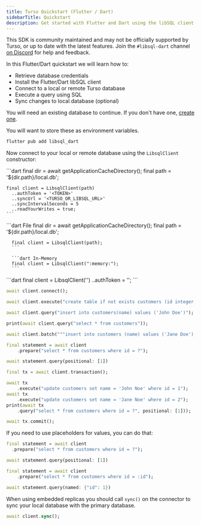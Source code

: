 ```yaml
---
title: Turso Quickstart (Flutter / Dart)
sidebarTitle: Quickstart
description: Get started with Flutter and Dart using the libSQL client in a few simple steps
---
```


<Note>

This SDK is community maintained and may not be officially supported by Turso, or up to date with the latest features. Join the `#libsql-dart` channel [on Discord](https://discord.gg/turso) for help and feedback.

</Note>

In this Flutter/Dart quickstart we will learn how to:

- Retrieve database credentials
- Install the Flutter/Dart libSQL client
- Connect to a local or remote Turso database
- Execute a query using SQL
- Sync changes to local database (optional)

<Steps>

  <Step title="Retrieve database credentials">

You will need an existing database to continue. If you don't have one, [create one](/quickstart).

<Snippet file="retrieve-database-credentials.mdx" />
<Info>You will want to store these as environment variables.</Info>

  </Step>

  <Step title="Install libsql_dart">

```bash
flutter pub add libsql_dart
```

  </Step>

  <Step title="Initialize">

Now connect to your local or remote database using the `LibsqlClient` constructor:

<AccordionGroup>
  <Accordion title="Embedded Replicas">
    ```dart
    final dir = await getApplicationCacheDirectory();
    final path = '${dir.path}/local.db';

    final client = LibsqlClient(path)
      ..authToken = '<TOKEN>'
      ..syncUrl = '<TURSO_OR_LIBSQL_URL>'
      ..syncIntervalSeconds = 5
      ..readYourWrites = true;
    ```

  </Accordion>

<Accordion title="Local only">

  <CodeGroup>
      ```dart File
      final dir = await getApplicationCacheDirectory();
      final path = '${dir.path}/local.db';

      final client = LibsqlClient(path);
      ```

      ```dart In-Memory
      final client = LibsqlClient(":memory:");
      ```

  </CodeGroup>

</Accordion>

  <Accordion title="Remote only">
    ```dart
    final client = LibsqlClient('<TURSO_OR_LIBSQL_URL>')
      ..authToken = '<TOKEN>';
    ```
  </Accordion>
</AccordionGroup>

</Step>

<Step title="Connect">

```dart
await client.connect();
```

</Step>

  <Step title="Execute">

<CodeGroup>

```dart Execute
await client.execute("create table if not exists customers (id integer primary key, name text);");
```

```dart Insert
await client.query("insert into customers(name) values ('John Doe')");
```

```dart Select
print(await client.query("select * from customers"));
```

```dart Batch
await client.batch("""insert into customers (name) values ('Jane Doe'); insert into customers (name) values ('Jake Doe');""");
```

```dart Prepared statement
final statement = await client
	.prepare("select * from customers where id = ?");

await statement.query(positional: [1])
```

```dart Interactive transaction
final tx = await client.transaction();

await tx
	.execute("update customers set name = 'John Noe' where id = 1");
await tx
	.execute("update customers set name = 'Jane Noe' where id = 2");
print(await tx
	.query("select * from customers where id = ?", positional: [1]));

await tx.commit();
```

</CodeGroup>

If you need to use placeholders for values, you can do that:

<CodeGroup>

```dart Positional
final statement = await client
  .prepare("select * from customers where id = ?");

await statement.query(positional: [1])
```

```dart Named
final statement = await client
	.prepare("select * from customers where id = :id");

await statement.query(named: {"id": 1})
```

</CodeGroup>

  </Step>

  <Step title="Sync (Embedded Replicas only)">

When using embedded replicas you should call `sync()` on the connector to sync your local database with the primary database.

```dart
await client.sync();
```

  </Step>

</Steps>
